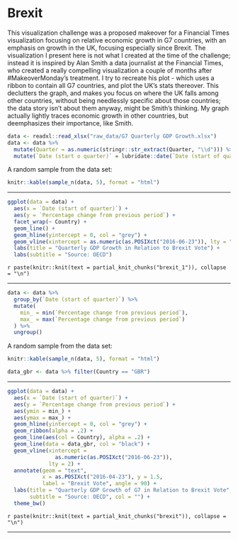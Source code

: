 # Brexit

This visualization challenge was a proposed makeover for a Financial Times visualization focusing on relative economic growth in G7 countries, with an emphasis on growth in the UK, focusing especially since Brexit.  The visualization I present here is not what I created at the time of the challenge; instead it is inspired by Alan Smith a data journalist at the Financial Times, who created a really compelling visualization a couple of months after #MakeoverMonday's treatment.  I try to recreate his plot - which uses a ribbon to contain all G7 countries, and plot the UK's stats thereover.  This declutters the graph, and makes you focus on where the UK falls among other countries, without being needlessly specific about those countries; the data story isn't about them anyway, might be Smith's thinking. My graph actually lightly traces economic growth in other countries, but deemphasizes their importance, like Smith. 

```r
data <- readxl::read_xlsx("raw_data/G7 Quarterly GDP Growth.xlsx")
data <- data %>%
  mutate(Quarter = as.numeric(stringr::str_extract(Quarter, "\\d"))) %>%
  mutate(`Date (start o quarter)` = lubridate::date(`Date (start of quarter)`))
```

A random sample from the data set: 
```r
knitr::kable(sample_n(data, 5), format = "html")
```

---

```r
ggplot(data = data) +
  aes(x = `Date (start of quarter)`) +
  aes(y = `Percentage change from previous period`) +
  facet_wrap(~ Country) +
  geom_line() +
  geom_hline(yintercept = 0, col = "grey") +
  geom_vline(xintercept = as.numeric(as.POSIXct("2016-06-23")), lty = "dashed") +
  labs(title = "Quarterly GDP Growth in Relation to Brexit Vote") +
  labs(subtitle = "Source: OECD")
```

`r paste(knitr::knit(text = partial_knit_chunks("brexit_1")), collapse = "\n")`

---


```r
data <- data %>%
  group_by(`Date (start of quarter)`) %>%
  mutate(
    min_ = min(`Percentage change from previous period`),
    max_ = max(`Percentage change from previous period`)
  ) %>%
  ungroup()
```

A random sample from the data set: 
```r
knitr::kable(sample_n(data, 5), format = "html")

data_gbr <- data %>% filter(Country == "GBR")
```

---

```r
ggplot(data = data) +
  aes(x = `Date (start of quarter)`) +
  aes(y = `Percentage change from previous period`) +
  aes(ymin = min_) +
  aes(ymax = max_) +
  geom_hline(yintercept = 0, col = "grey") +
  geom_ribbon(alpha = .2) +
  geom_line(aes(col = Country), alpha = .2) +
  geom_line(data = data_gbr, col = "black") +
  geom_vline(xintercept = 
               as.numeric(as.POSIXct("2016-06-23")), 
             lty = 2) +
  annotate(geom = "text", 
           x = as.POSIXct("2016-04-23"), y = 1.5, 
           label = "Brexit Vote", angle = 90) +
  labs(title = "Quarterly GDP Growth of G7 in Relation to Brexit Vote", 
       subtitle = "Source: OECD", col = "") +
  theme_bw()
```


`r paste(knitr::knit(text = partial_knit_chunks("brexit")), collapse = "\n")`

---
